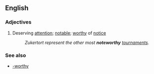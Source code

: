 ==English==
===Adjectives===
#Deserving [[attention]]; [[notable]]; [[worthy]] of [[notice]]
#: ''Zukertort represent the other most '''noteworthy''' [[tournament]]s.''

===See also===
*[[-worthy]]